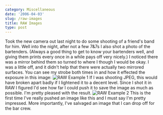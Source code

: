```yaml
---
category: Miscellaneous
date: '2006-04-03'
slug: /raw-images
title: RAW Images
type: post
---
```



Took the new camera out last night to do some shooting of a
friend's band for him. Well into the night, after not a few 7&7s I
also shot a photo of the bartenders. (Always a good thing to get to
know your bartenders well, and giving them prints every once in a
while pays off very nicely.) I noticed there was a mirror behind
them so turned to where I though I would be okay. I was a little
off, and it didn't help that there were actually two mirrored
surfaces. You can see my strobe both times in and how it effected
the exposure in this image:
![RAW Example 1](http://www.alanwsmith.com/blog/wp-content/uploads/2006/04/20060401_124150a.jpg "RAW Example 1")
If I was shooting JPEG, this would have broken apart badly if I
lightened it to a decent level. Since I shot it in RAW I figured
I'd see how far I could push it to save the image as much as
possible. I'm pretty pleased with the result.
![RAW Example 2](http://www.alanwsmith.com/blog/wp-content/uploads/2006/04/20060401_124150a-fixed.jpg "RAW Example 2")
This is the first time I've really pushed an image like this and I
must say I'm pretty impressed. More importantly, I've salvaged an
image that I can drop off for the bar crew.